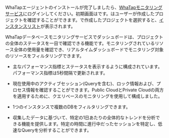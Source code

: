 WhaTapエージェントのインストールが完了しましたら、[WhaTapモニタリングサービス](https://service.whatap.io)にログインしてください。初期画面は<Cmdname sid="side_projectList" className="uitext" />です。<Cmdname sid="side_projectList" className="uitext" />はユーザーが作成したプロジェクトを確認することができます。<Cmdname sid="side_projectList" className="uitext" />で作成したプロジェクトを選択すると、[インスタンスリスト](instance-list)が表示されます。

WhaTapデータベースモニタリングサービスでダッシュボードは、プロジェクトの全体のステータスを一目で確認できる機能です。モニタリングされているリソース全体の使用量を確認でき、リアルタイムダッシュボードでモニタリング対象のリソースをフィルタリングできます。

- 主なパフォーマンス指標とステータスを表示するように構成されています。パフォーマンス指標は5秒間隔で更新されます。

- 現在使用中のアクティブセッション(Queryを含む)、ロック情報および、プロセス情報を確認することができます。Public CloudとPrivate Cloudの両方を適用するために、クエリベースのモニタリングを使用して構成しました。

- 1つのインスタンスで複数のDBをフィルタリングできます。

- 収集したデータに基づいて、特定の1日あたりの全体的なトレンドを分析できる機能を提供します。特定の時間に進行中だったセッションを特定し、低速なQueryを分析することができます。
